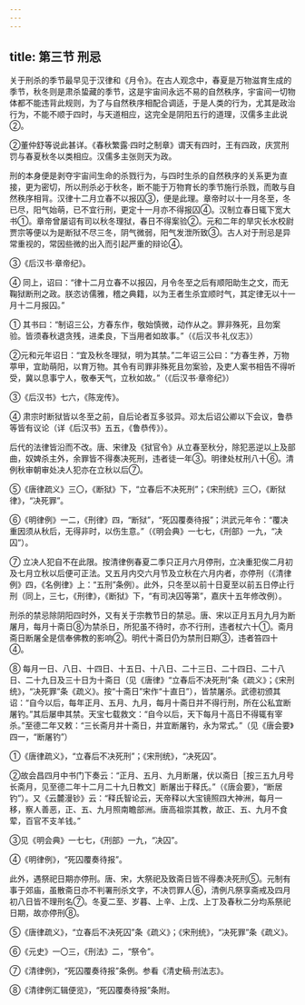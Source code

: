```yaml
---
---
---
```

title: 第三节 刑忌
---



关于刑杀的季节最早见于汉律和《月令》。在古人观念中，春夏是万物滋育生成的季节，秋冬则是肃杀蛰藏的季节，这是宇宙间永远不易的自然秩序，宇宙间一切物体都不能违背此规则，为了与自然秩序相配合调适，于是人类的行为，尤其是政治行为，不能不顺于四时，与天道相应，这完全是阴阳五行的道理，汉儒多主此说②。

②董仲舒等说此甚详。《春秋繁露·四时之制章》谓天有四时，王有四政，庆赏刑罚与春夏秋冬以类相应。汉儒多主张则天为政。

刑的本身便是剥夺宇宙间生命的杀戮行为，与四时生杀的自然秩序的关系更为直接，更为密切，所以刑杀必于秋冬，断不能于万物育长的季节施行杀戮，而敢与自然秩序相背。汉律十二月立春不以报囚③，便是此理。章帝时以十一月冬至，冬已尽，阳气始萌，已不宜行刑，更定十一月亦不得报囚④。汉制立春日辄下宽大书①。章帝曾屡诏有司以秋冬理狱，春日不得案验②。元和二年的旱灾长水校尉贾宗等便以为是断狱不尽三冬，阴气微弱，阳气发泄所致③。古人对于刑忌是异常重视的，常因些微的出入而引起严重的辩论④。

③《后汉书·章帝纪》。

④ 同上，诏曰：“律十二月立春不以报囚，月令冬至之后有顺阳助生之文，而无鞠狱断刑之政。朕恣访儒雅，稽之典籍，以为王者生杀宜顺时气，其定律无以十一月十二月报囚。”

① 其书曰：“制诏三公，方春东作，敬始慎微，动作从之。罪非殊死，且勿案验。皆须春秋退贪残，进柔良，下当用者如故事。”（《后汉书·礼仪志》）

②元和元年诏日：“宜及秋冬理狱，明为其禁。”二年诏三公曰：“方春生养，万物葶甲，宜助萌阳，以育万物。其令有司罪非殊死且勿案验，及吏人案书相告不得听受，冀以息事宁人，敬奉天气，立秋如故。”（《后汉书·章帝纪》）

③《后汉书》七六，《陈宠传》。

④ 肃宗时断狱皆以冬至之前，自后论者互多驳异。邓太后诏公卿以下会议，鲁恭等皆有议论（详《后汉书》五五，《鲁恭传》）。

后代的法律皆沿而不改。唐、宋律及《狱官令》从立春至秋分，除犯恶逆以上及部曲，奴婢杀主外，余罪皆不得奏决死刑，违者徒一年③。明律处杖刑八十⑥。清例秋审朝审处决人犯亦在立秋以后⑦。

⑤《唐律疏义》三〇，《断狱》下，“立春后不决死刑”；《宋刑统》三〇，《断狱律》，“决死罪”。

⑥《明律例》一二，《刑律》四，“断狱”，“死囚覆奏待报”；洪武元年令：“覆决重因须从秋后，无得非时，以伤生意。”（《明会典》一七七，《刑部》一九，“决囚”）。

⑦ 立决人犯自不在此限。按清律例春夏二季只正月六月停刑，立决重犯俟二月初及七月立秋以后便可正法。又五月内交六月节及立秋在六月内者，亦停刑（《清律例》四，《名例律》上：“五刑”条例）。此外，只冬至以前十日夏至以前五日停止行刑（同上，三七，《刑律》，《断狱》下，“有司决囚等第”，嘉庆十五年修改例）。

刑杀的禁忌除阴阳四时外，又有关于宗教节日的禁忌。唐、宋以正月五月九月为断屠月，每月十斋日⑧为禁杀日，所犯虽不待时，亦不行刑，违者杖六十①。斋月斋日断屠全是信奉佛教的影响②。明代十斋日仍为禁刑日期③，违者笞四十④。

⑧ 每月一日、八日、十四日、十五日、十八日、二十三日、二十四日、二十八日、二十九日及三十日为十斋日（见《唐律》“立春后不决死刑”条《疏义》；《宋刑统》，“决死罪”条《疏义》。按“十斋日”宋作“十直日”），皆禁屠杀。武德初颁其诏：“自今以后，每年正月、五月、九月，每月十斋日并不得行刑，所在公私宜断屠钓。”其后屡申其禁。天宝七载救文：“自今以后，天下每月十高日不得辄有宰杀。”至德二年又敕：“三长斋月并十斋日，并宜断屠钓，永为常式。”（见《唐会要》四一，“断屠钓”）

①《唐律疏义》，“立春后不决死刑”；《宋刑统》，“决死囚”。

②故会昌四月中书门下奏云：“正月、五月、九月断屠，伏以斋日［按三五九月号长斋月，见至德二年十二月二十九日教文］断屠出于释氏。”（《唐会要》，“断居钓”）。又《云麓漫钞》云：“释氏智论云，天帝释以大宝镜照四大神洲，每月一移，察人善恶，正、五、九月照南瞻部洲。唐高祖崇其教，故正、五、九月不食荤，百官不支羊钱。”

③见《明会典》一七七，《刑部》一九，“决囚”。

④《明律例》，“死囚覆奏待报”。

此外，遇祭祀日期亦停刑。唐、宋，大祭祀及致斋日皆不得奏决死刑⑤。元制有事于郊庙，虽散斋日亦不判署刑杀文字，不决罚罪人⑥，清例凡祭享斋戒及四月初八日皆不理刑名⑦。冬夏二至、岁暮、上辛、上戊、上丁及春秋二分均系祭祀日期，故亦停刑⑧。

⑤《唐律疏义》，“立春后不决死囚”条《疏义》；《宋刑统》，“决死罪”条《疏义》。

⑥《元史》一〇三，《刑法》二，“祭令”。

⑦《清律例》，“死囚覆奏待报”条例。参看《清史稿·刑法志》。

⑧《清律例汇辑便览》，“死囚覆奏待报”条附。